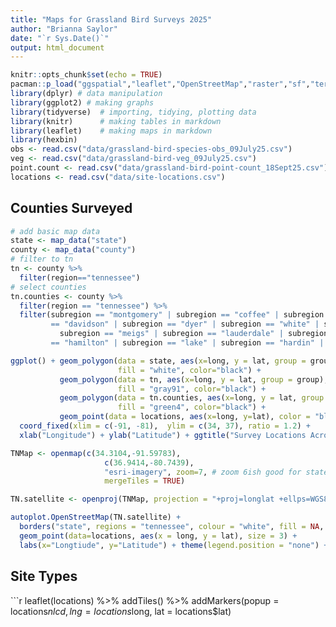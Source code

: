 ```yaml
---
title: "Maps for Grassland Bird Surveys 2025"
author: "Brianna Saylor"
date: "`r Sys.Date()`"
output: html_document
---
```


```r
knitr::opts_chunk$set(echo = TRUE)
pacman::p_load("ggspatial","leaflet","OpenStreetMap","raster","sf","terra","terrainr","tidyterra","tidyverse", "maps")
library(dplyr) # data manipulation
library(ggplot2) # making graphs
library(tidyverse)  # importing, tidying, plotting data
library(knitr)      # making tables in markdown
library(leaflet)    # making maps in markdown 
library(hexbin)
obs <- read.csv("data/grassland-bird-species-obs_09July25.csv")
veg <- read.csv("data/grassland-bird-veg_09July25.csv")
point.count <- read.csv("data/grassland-bird-point-count_18Sept25.csv")
locations <- read.csv("data/site-locations.csv")
```

## Counties Surveyed 

```r
# add basic map data
state <- map_data("state")
county <- map_data("county")
# filter to tn
tn <- county %>% 
  filter(region=="tennessee")
# select counties
tn.counties <- county %>% 
  filter(region == "tennessee") %>% 
  filter(subregion == "montgomery" | subregion == "coffee" | subregion == "stewart" | subregion == "hickman" | subregion 
         == "davidson" | subregion == "dyer" | subregion == "white" | subregion == "cumberland" | subregion == "rhea" | 
           subregion == "meigs" | subregion == "lauderdale" | subregion == "knox" | subregion == "lawrence" | subregion 
         == "hamilton" | subregion == "lake" | subregion == "hardin" | subregion == "fayette" | subregion == "monroe")
```

```r
ggplot() + geom_polygon(data = state, aes(x=long, y = lat, group = group),
                        fill = "white", color="black") + 
           geom_polygon(data = tn, aes(x=long, y = lat, group = group),
                        fill = "gray91", color="black") + 
           geom_polygon(data = tn.counties, aes(x=long, y = lat, group = group),
                        fill = "green4", color="black") +
           geom_point(data = locations, aes(x=long, y=lat), color = "black") + 
  coord_fixed(xlim = c(-91, -81),  ylim = c(34, 37), ratio = 1.2) + 
  xlab("Longitude") + ylab("Latitude") + ggtitle("Survey Locations Across TN")
```

```r
TNMap <- openmap(c(34.3104,-91.59783),
                     c(36.9414,-80.7439), 
                     "esri-imagery", zoom=7, # zoom 6ish good for states
                     mergeTiles = TRUE)

TN.satellite <- openproj(TNMap, projection = "+proj=longlat +ellps=WGS84 +units=m +no_defs")
```

```r
autoplot.OpenStreetMap(TN.satellite) +
  borders("state", regions = "tennessee", colour = "white", fill = NA, size = 1) +
  geom_point(data=locations, aes(x = long, y = lat), size = 3) + 
  labs(x="Longtiude", y="Latitude") + theme(legend.position = "none") + ggtitle("Survey Locations Across TN")
```

## Site Types

```r
leaflet(locations) %>% 
  addTiles() %>% 
  addMarkers(popup = locations$nlcd,
             lng = locations$long, 
             lat = locations$lat)
